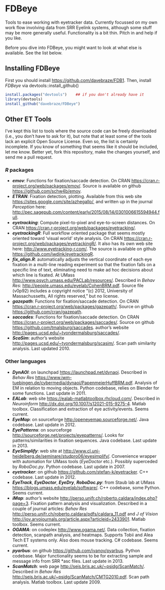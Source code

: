 FDBeye
====

Tools to ease working with eyetracker data. Currently focussed on my own work flow involving data from SRR Eyelink
systems, although some stuff may be more generally useful. Functionality is a bit thin. Pitch in and help if you like.

Before you dive into FDBeye, you might want to look at what else is available. See the list below.

Installing FDBeye
-----------------

First you should install <https://github.com/davebraze/FDB1>. Then, install *FDBeye* via devtools::install_github()
```R
install.packages("devtools")    ## if you don't already have it
library(devtools)
install_github("davebraze/FDBeye")
```

Other ET Tools
--------------

I've kept this list to tools where the source code can be freely downloaded (i.e., you don't have to ask for it), but
note that at least some of the tools lack an explicit Open Source License. Even so, the list is certainly incomplete. If
you know of something that seems like it should be included, let me know. Better yet, fork this repository, make the
changes yourself, and send me a pull request.

### *R* packages ###

  * ***emov***: Functions for fixation/saccade detection. On CRAN <https://cran.r-project.org/web/packages/emov/>. Source is
    available on github <https://github.com/schw4b/emov>.
  * ***ETRAN***: Fixation detection, plotting. Available from this web site <https://sites.google.com/site/azhegallo/>, and
    written up in the journal _Perception_ here:
    <http://pec.sagepub.com/content/early/2015/08/14/0301006615594944.full>.
  * ***eyetracking***: Compute pixel-to-pixel and eye-to-screen distances. On CRAN
    <https://cran.r-project.org/web/packages/eyetracking/>.
  * ***eyetrackingR***: Full workflow oriented package that seems mostly oriented toward 'visual world' style analysis. On CRAN
    <https://cran.r-project.org/web/packages/eyetrackingR/>. It also has its own web site here:
    <http://www.eyetracking-r.com/>. The source is available on github <https://github.com/jwdink/eyetrackingR>.
  * ***fix_align.R***: automatically adjusts the vertical coordinate of each eye fixation in a multi-line reading experiment
    so that the fixation falls on a specific line of text, eliminating need to make ad hoc decisions about which line is
    fixated. At UMass <http://www.psych.umass.edu/PACLab/resources/>. Described in *Behav Res*:
    <http://people.umass.edu/eyelab/CohenBRM.pdf>. Source file (v0p92) includes a copyright notice "(c) 2012, University of
    Massachussetts, All rights reserved," but no license.
  * ***gazepath***: Functions for fixation/saccade detection. On CRAN
    <https://cran.r-project.org/web/packages/gazepath/>. Source on github <https://github.com/cran/gazepath>.
  * ***saccades***: Functions for fixation/saccade detection. On CRAN
    <https://cran.r-project.org/web/packages/saccades/>. Source on github
    <https://github.com/tmalsburg/saccades>. author's website <http://pages.ucsd.edu/~tvondermalsburg/saccades/>.
  * ***ScaSim***: author's website <http://pages.ucsd.edu/~tvondermalsburg/scasim/>. Scan path similarity analysis. Last
    updated 2010.

### Other languages ###

  * ***DynAOI***: on launchpad <https://launchpad.net/dynaoi>. Described in *Behav Res*
    <https://www.iwm-tuebingen.de/cybermedia/dynaoi/PapenmeierHuffBRM.pdf>. Analysis of EM in relation to
    moving objects. Python codebase, relies on Blender for some functions. Last update in 2011.
  * ***EALab***: web site <https://ealab-matlabtoolbox.rhcloud.com/>.  Described in *Neuroinform*
    <http://dx.doi.org/10.1007/s12021-015-9275-4>. Matlab toolbox. Classification and extraction of eye
    activity/events. Seems current.
  * ***EyeMap***: on sourceforge <http:/openeyemap.sourceforge.net/>. Java codebase. Last update in 2012.
  * ***EyePatterns***: on sourceforge <http://sourceforge.net/projects/eyepatterns/>. Looks for patterns/similarities in
    fixation sequences. Java codebase. Last update in 2013.
  * ***EyeSimplify***: web site at <http://www.cl.uni-heidelberg.de/seminare/studpro06/eyesimplify/>. Convenience wrapper
    with automation for UMass tools (*EyeDoctor* etc.). Possibly superceded by *RoboDoc.py*. Python codebase. Last
    update in 2007.
  * ***eyetracker***: on github <https://github.com/stefan-k/eyetracker>. C++ codebase. Last update in 2012.
  * ***EyeTrack***, ***EyeDoctor***, ***EyeDry***, ***RoboDoc.py***: from Staub lab at UMass
    <https://blogs.umass.edu/eyelab/software/>. C++ codebase, some Python. Seems current.
  * ***iMap***: author's website <http://perso.unifr.ch/roberto.caldara/index.php?page=3>. Fixation pattern
    analysis and visualization. Described in a couple of journal articles: *Behav Res*
    <http://perso.unifr.ch/roberto.caldara/pdfs/caldara_11.pdf> and *J of Vision*
    <http://jov.arvojournals.org/article.aspx?articleid=2433901>. Matlab toolbox. Seems current.
  * ***OGAMA***: on codeplex <http://www.ogama.net/>. Data collection, fixation detection, scanpath analysis, and
    heatmaps. Supports Tobii and Alea Tech ET systems only. Also does mouse tracking. C# codebase. Seems current.
  * ***pyarbus***: on github <https://github.com/ivanov/pyarbus>. Python codebase. Major functionality seems to be
    for extracting sample and message info from SRR *asc files. Last update in 2013.
  * ***ScanMatch***: web page <http://seis.bris.ac.uk/~psidg/ScanMatch/>. Described in *Behav Res*
    <http://seis.bris.ac.uk/~psidg/ScanMatch/CMTG2010.pdf>. Scan path analysis. Matlab toolbox. Last update 2009.
